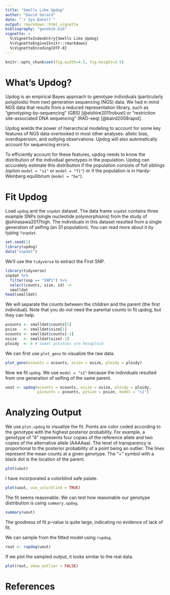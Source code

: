 ```yaml
---
title: "Smells Like Updog"
author: "David Gerard"
date: "`r Sys.Date()`"
output: rmarkdown::html_vignette
bibliography: "genobib.bib"
vignette: >
  %\VignetteIndexEntry{Smells Like Updog}
  %\VignetteEngine{knitr::rmarkdown}
  %\VignetteEncoding{UTF-8}
---
```


```r
knitr::opts_chunk$set(fig.width=4.5, fig.height=3.5) 
```


# What's Updog?

Updog is an empirical Bayes approach to genotype individuals (particularly polyploids) from next generation sequencing (NGS) data. We had in mind NGS data that results from a reduced representation library, such as "genotyping-by-sequencing" (GBS) [@elshire2011robust] or "restriction site-associated DNA sequencing" (RAD-seq) [@baird2008rapid].

Updog wields the power of hierarchical modeling to account for some key features of NGS data overlooked in most other analyses: allelic bias, overdispersion, and outlying observations. Updog will also automatically account for sequencing errors.

To efficiently account for these features, updog needs to know the distribution of the individual genotypes in the population. Updog can accurately estimate this distribution if the population consists of full siblings (option `model = "s1"` or `model = "f1"`) or if the population is in Hardy-Weinberg equilibrium (`model = "hw"`).

# Fit Updog

Load `updog` and the `snpdat` dataset. The data frame `snpdat` contains three example SNPs (single nucleotide polymorphisms) from the study of @shirasawa2017high. The individuals in this dataset resulted from a single generation of selfing (an S1 population). You can read more about it by typing `?snpdat`.

```r
set.seed(1)
library(updog)
data("snpdat")
```

We'll use the `tidyverse` to extract the First SNP.

```r
library(tidyverse)
snpdat %>% 
  filter(snp == "SNP1") %>%
  select(counts, size, id) ->
  smalldat
head(smalldat)
```

We will separate the counts between the children and the parent (the first individual). Note that you do *not* need the parental counts to fit updog, but they can help.

```r
pcounts <- smalldat$counts[1]
psize   <- smalldat$size[1]
ocounts <- smalldat$counts[-1]
osize   <- smalldat$size[-1]
ploidy  <- 6 # sweet potatoes are hexaploid
```

We can first use `plot_geno` to visualize the raw data.

```r
plot_geno(ocounts = ocounts, osize = osize, ploidy = ploidy)
```

Now we fit `updog`. We use `model = "s1"` because the individuals resulted from one generation of selfing of the same parent.

```r
uout <- updog(ocounts = ocounts, osize = osize, ploidy = ploidy, 
              p1counts = pcounts, p1size = psize, model = "s1")
```

# Analyzing Output

We use `plot.updog` to visualize the fit. Points are color coded according to the genotype with the highest posterior probability. For example, a genotype of "4" represents four copies of the reference allele and two copies of the alternative allele (AAAAaa). The level of transparency is proportional to the posterior probability of a point being an outlier. The lines represent the mean counts at a given genotype. The "+" symbol with a black dot is the location of the parent.

```r
plot(uout)
```

I have incorporated a colorblind safe palate.

```r
plot(uout, use_colorblind = TRUE)
```


The fit seems reasonable. We can test how reasonable our genotype distribution is using `summary.updog`.

```r
summary(uout)
```

The goodness of fit $p$-value is quite large, indicating no evidence of lack of fit.

We can sample from the fitted model using `rupdog`.

```r
rout <- rupdog(uout)
```

If we plot the sampled output, it looks similar to the real data.

```r
plot(rout, show_outlier = FALSE)
```


# References
